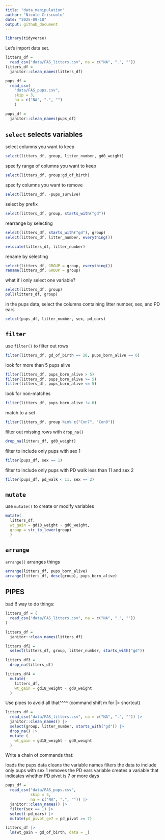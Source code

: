 ```yaml
---
title: "data_manipulation"
author: "Nicole Criscuolo"
date: "2025-09-18"
output: github_document
---
```


```r
library(tidyverse)
```

Let's import data set.

```r
litters_df = 
  read_csv("data/FAS_litters.csv", na = c("NA", ".", ""))
litters_df = 
  janitor::clean_names(litters_df)

pups_df =
  read_csv(
    "data/FAS_pups.csv", 
    skip = 3,
    na = c("NA", ".", "")
    )

pups_df = 
  janitor::clean_names(pups_df)
```

## `select` selects variables

select columns you want to keep
```r
select(litters_df, group, litter_number, gd0_weight)
```

specify range of columns you want to keep
```r
select(litters_df, group:gd_of_birth)
```

specify columns you want to remove
```r
select(litters_df, -pups_survive)
```

select by prefix
```r
select(litters_df, group, starts_with("gd"))
```

rearrange by selecting
```r
select(litters_df, starts_with("gd"), group)
select(litters_df, litter_number, everything())

relocate(litters_df, litter_number)
```

rename by selecting
```r
select(litters_df, GROUP = group, everything())
rename(litters_df, GROUP = group)
```

what if i only select one variable?
```r
select(litters_df, group)
pull(litters_df, group)
```

in the pups data, select the columns containing litter number, sex, and PD ears
```r
select(pups_df, litter_number, sex, pd_ears)
```

## `filter`

use `filter()` to filter out rows

```r
filter(litters_df, gd_of_birth == 20, pups_born_alive == 6)
```

look for more than 5 pups alive
```r
filter(litters_df, pups_born_alive > 5)
filter(litters_df, pups_born_alive >= 5)
filter(litters_df, pups_born_alive <= 5)
```

look for non-matches
```r
filter(litters_df, pups_born_alive != 6)
```

match to a set
```r
filter(litters_df, group %in% c("Con7", "Con8"))
```

filter out missing rows with `drop_na()`
```r
drop_na(litters_df, gd0_weight)
```

filter to include only pups with sex 1
```r
filter(pups_df, sex == 1)
```

filter to include only pups with PD walk less than 11 and sex 2
```r
filter(pups_df, pd_walk < 11, sex == 2)
```

## `mutate`

use `mutate()` to create or modify variables
```r
mutate(
  litters_df,
  wt_gain = gd18_weight - gd0_weight,
  group = str_to_lower(group)
  )
```

## `arrange`

`arrange()` arranges things
```r
arrange(litters_df, pups_born_alive)
arrange(litters_df, desc(group), pups_born_alive)
```

## PIPES

bad!!! way to do things:
```r
litters_df = (
  read_csv("data/FAS_litters.csv", na = c("NA", ".", ""))
)

litters_df = 
  janitor::clean_names(litters_df)

litters_df2 = 
  select(litters_df, group, litter_number, starts_with("gd"))

litters_df3 = 
  drop_na(litters_df)

litters_df4 =
  mutate(
    litters_df,
    wt_gain = gd18_weight - gd0_weight
  )

```
Use pipes to avoid all that^^^^ (command shift m for |> shortcut)

```r
litters_df = 
  read_csv("data/FAS_litters.csv", na = c("NA", ".", "")) |> 
  janitor::clean_names() |> 
  select(group, litter_number, starts_with("gd")) |> 
  drop_na() |> 
  mutate (
    wt_gain = gd18_weight - gd0_weight
  )
```
Write a chain of commands that:

loads the pups data
cleans the variable names
filters the data to include only pups with sex 1
removes the PD ears variable
creates a variable that indicates whether PD pivot is 7 or more days

```r
pups_df =
  read_csv("data/FAS_pups.csv", 
           skip = 3, 
           na = c("NA", ".", "")) |> 
  janitor::clean_names() |> 
  filter(sex == 1) |> 
  select(-pd_ears) |> 
  mutate(pd_pivot_ge7 = pd_pivot >= 7)
```

```r
litters_df |> 
  lm(wt_gain ~ gd_of_birth, data = _)
```

